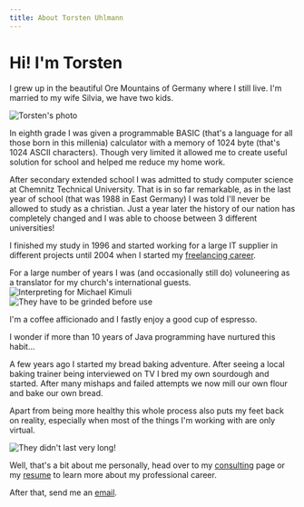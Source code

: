 ```yaml
---
title: About Torsten Uhlmann
---
```




<div
  css={{
    display: 'flex', 
    justifyContent: 'space-between', 
    marginBottom: 15,
    [bpMaxSM]: {
      flexDirection: "column-reverse",
      alignItems: "center"
    }
  }}
>
  <div>
    <h1 css={{
      marginTop: 0, 
      marginBottom: 0,
      paddingTop: 0,
      paddingBottom: 0,
      [bpMaxSM]: {
        marginTop: 10
      }
    }}>Hi! I'm Torsten</h1>
    <p>I grew up in the beautiful Ore Mountains of Germany where I still live. I'm married to my wife Silvia, we have two kids.</p>
  </div>  
  <div>
    <img
      alt="Torsten's photo"
      style={{maxHeight: 200, display: 'block', marginBottom: 4, borderRadius: '5px'}}
      src={photo}
    />
  </div>
</div>


In eighth grade I was given a programmable BASIC (that's a language for all those born in this millenia) calculator with a
memory of 1024 byte (that's 1024 ASCII characters). Though very limited it allowed me to create useful solution for school
and helped me reduce my home work.

After secondary extended school I was admitted to study computer science at Chemnitz Technical University. That is in so far remarkable,
as in the last year of school (that was 1988 in East Germany) I was told I'll never be allowed to study as a christian. 
Just a year later the history of our nation has completely changed and I was able to choose between 3 different universities!

I finished my study in 1996 and started working for a large IT supplier in different 
projects until 2004 when I started my [freelancing career](/consulting).

<div
  style={{display: 'flex', justifyContent: 'space-between', marginBottom: 25, marginTop: 20}}
>
  <div>
    For a large number of years I was (and occasionally still do) voluneering as a translator for my church's international guests.
  </div>  
  <div css={{marginLeft: 20}}>
    <img
      alt="Interpreting for Michael Kimuli"
      style={{maxHeight: 450, display: 'block', marginBottom: 4, borderRadius: '5px'}}
      src={translating}
    />
  </div>
</div>

<div
  style={{display: 'flex', justifyContent: 'space-between', marginBottom: 25, marginTop: 20}}
>
  <div css={{marginRight: 20}}>
    <img
      alt="They have to be grinded before use"
      style={{maxHeight: 250, display: 'block', marginBottom: 4, borderRadius: '5px'}}
      src={espresso}
    />
  </div>
  <div>
    <p>I'm a coffee afficionado and I fastly enjoy a good cup of espresso.</p>
    <p>I wonder if more than 10 years of Java programming have nurtured this habit...</p>
  </div>  
</div>

<div
  style={{display: 'flex', justifyContent: 'space-between', marginBottom: 25, marginTop: 20}}
>
  <div>
    <p>
    A few years ago I started my bread baking adventure. After seeing a local baking trainer being interviewed on TV
    I bred my own sourdough and started. After many mishaps and failed attempts we now mill our own flour and bake our
    own bread.
    </p>
    <p>
    Apart from being more healthy this whole process also puts my feet back on reality, especially when most of the
    things I'm working with are only virtual.
    </p>
  </div>  
  <div css={{marginLeft: 20}}>
    <img
      alt="They didn't last very long!"
      style={{maxHeight: 750, display: 'block', marginBottom: 4, borderRadius: '5px'}}
      src={bread}
    />
  </div>
</div>


Well, that's a bit about me personally, head over to my [consulting](/consulting) page or my [resume](/resume) 
to learn more about my professional career. 

After that, send me an [email](mailto:tuhlmann@agynamix.de).

